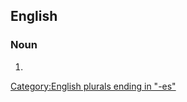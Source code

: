 ==English==

===Noun===
{{head|en|noun form}}

# {{plural of|bonus|lang=en}}

[[Category:English plurals ending in "-es"]]